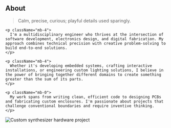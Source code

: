 ## About

<div className="grid grid-cols-1 md:[grid-template-columns:1fr_280px] gap-6 md:gap-10 items-start">
  <div>
    <blockquote className="text-slate-600 italic border-l-4 border-slate-300 pl-4 mb-6">
      Calm, precise, curious; playful details used sparingly.
    </blockquote>

    <p className="mb-4">
      I'm a multidisciplinary engineer who thrives at the intersection of software development, electronics design, and digital fabrication. My approach combines technical precision with creative problem-solving to build end-to-end solutions.
    </p>

    <p className="mb-4">
      Whether it's developing embedded systems, crafting interactive installations, or engineering custom lighting solutions, I believe in the power of bringing together different domains to create something greater than the sum of its parts.
    </p>

    <p className="mb-0">
      My work spans from writing clean, efficient code to designing PCBs and fabricating custom enclosures. I'm passionate about projects that challenge conventional boundaries and require inventive thinking.
    </p>
  </div>

  <div className="relative w-[200px] md:w-[280px] aspect-square rounded-2xl overflow-hidden border border-slate-200 shadow-[0_24px_60px_rgba(2,6,23,.10)] mx-auto md:mx-0">
    <div className="absolute -inset-0.5 rounded-2xl bg-[linear-gradient(120deg,#7C3AED,#06B6D4)] blur-md opacity-20 -z-10" />
    <img src="/synth.jpg" alt="Custom synthesizer hardware project" className="w-full h-full object-cover" />
  </div>
</div>

